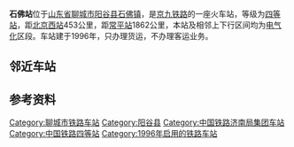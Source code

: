 {{For|[[中央線_(韓國)|韓國中央線]]的一个车站|石佛站 (京畿道)}} 
{{Infobox China railway station
|车站名称 = 石佛站
|图片 = 
|图片介绍 = 
|其他名称= 
|车站名称拼音 = ShiFo
|英文名称 = Shifo Railway Station
|车站代码 = 24817<ref>{{cite book|title=中华人民共和国铁路车站代码（GB/T 10302-2010）|publisher=中国标准出版社|year=2010|isbn=155066140495|ignore-isbn-error=true|pages=32}}</ref> 
|电报码= SIK
|拼音码= SFO
|车站类型= 货运站
|始建时间=
|开通运营= 1996年
|车站位置 = [[山东省|山东省]][[聊城市|聊城市]][[阳谷县|阳谷县]][[石佛乡|石佛乡]]
|归属 = [[济南铁路局|济南铁路局]]
|使用状态= 使用中
|线路 = [[京九铁路|京九铁路]]
|车站等级 = [[四等站_(中国)|四等站]]
|月台数目 = 2
|侧式站台=1
|岛式站台=1
|站台面 = 3	
|股道数目 =6
|正线= 2
|到发线=3 
|其它线= 2
|坐标 = {{coord|36|13|59|N|115|50|20|E|display=inline,title|type:railwaystation_region:CN}}
|网站 = }}
{{BS-map|title=石佛站路轨及月台配置示意图|navbar=Rdt_demo|map=
\CONTg\CONTg\\\~~[[京九铁路|京九铁路]][[上行线|上]]、[[下行线|下行线]][[北京西站|北京西站]]方向
\STRg\STRf\\\
\STR+c2\ABZg3\\\
\ABZg+1\STR+c4\\\
\ABZg2\STR+c3\\\
\STR+c1\ABZg+4\\\
\STR\ABZg2\STRc3\\
\STR\STR+c1\ABZ4+2f\STRc3\
STRc2\ABZg3\STR\STR+c1\ABZ4+2f\STRc3
STR+1\STR+c4\STR\STR\STR+c1\STR+4
STR\STR\STR\STR\STR\STR
STR\STR\STR\STR\STR\STR
STR\STR\STR\STR\STR\STR
STR+BSl\STR+BSr\STR\STR\STR\STR+BSl
STR+BSl\STR+BSr\STR\STR\STR\STR+BSl
STR+BSl\STR+BSr\STR\STR\STR\STR+BSl
STR+BSl\STR+BSr\STR\STR\STR\STR+BSl
STR+BSl\STR+BSr\STR\STR\STR\STR+BSl
STR+BSl\STR+BSr\STR\STR\STR\STR+BSl
STR\STR\STR\STR\STR\STR
STR\STR\STR\STR\STR\STR
STR2\STR+c3\STR\STR\STR+c2\STR3
STRc1\ABZg+4\STR\STR+c2\ABZ3+1g\STRc4
\ABZg2\STR+c3\ABZg+1\STRc4\
\STR+c1\ABZg+4!~STRc2\ABZg3\\
\STR\ABZg+1\STR+c4\\
\STR\ABZg2\STR+c3\ENDEa\
\STR+c2\ABZg3!~STRc1\ABZ2+4g\STR+c3\
\ABZg+1\STR+c4\STRc1\ABZ2+4g\STRc3
\STR\STR\\STRc1\LSTR2+4
\STRg\STRf\\\
\CONTf\CONTf\\\~~[[京九铁路|京九铁路]][[上行线|上]]、[[下行线|下行线]][[常平站|常平站]]方向
}}
'''石佛站'''位于[[山东省|山东省]][[聊城市|聊城市]][[阳谷县|阳谷县]][[石佛镇|石佛镇]]，是[[京九铁路|京九铁路]]的一座火车站，等级为[[四等站_(中国)|四等站]]，距[[北京西站|北京西站]]453公里，距[[常平站|常平站]]1862公里，本站及相邻上下行区间均为[[电气化|电气化]]区段。车站建于1996年，只办理货运，不办理客运业务。

== 邻近车站 ==
{{Start rail box|[[中国铁路|中国铁路]]}}
{{s-inop|[[付楼站|付楼站]]|{{站|北京西}}方向}}
{{s-line|[[京九铁路|京九铁路]]<br />← 15km 石佛站 15km →}}
{{s-inop|[[阳谷站|阳谷站]]|{{站|常平}}方向}}
{{End box}}

== 参考资料 ==
{{reflist}}

{{京九铁路}}
[[Category:聊城市铁路车站|Category:聊城市铁路车站]]
[[Category:阳谷县|Category:阳谷县]]
[[Category:中国铁路济南局集团车站|Category:中国铁路济南局集团车站]]
[[Category:中国铁路四等站|Category:中国铁路四等站]]
[[Category:1996年启用的铁路车站|Category:1996年启用的铁路车站]]